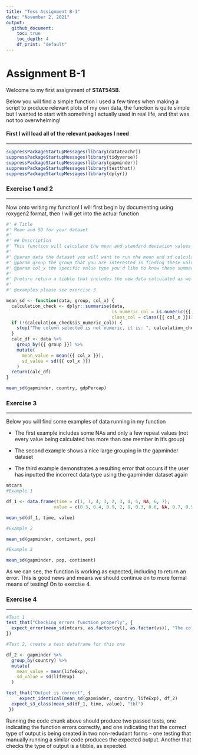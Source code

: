 ```yaml
---
title: "Tess Assignment B-1"
date: "November 2, 2021"
output: 
  github_document:
    toc: true
    toc_depth: 4
    df_print: "default"
---
```


# Assignment B-1 

Welcome to my first assignment of **STAT545B**.

Below you will find a simple function I used a few times when making a script to produce relevant plots of my own data, the function is quite simple but I wanted to start with something I actually used in real life, and that was not too overwhelming!

#### First I will load all of the relevant packages I need 

--------------------------

```r
suppressPackageStartupMessages(library(datateachr))
suppressPackageStartupMessages(library(tidyverse))
suppressPackageStartupMessages(library(gapminder))
suppressPackageStartupMessages(library(testthat))
suppressPackageStartupMessages(library(dplyr))
```

### Exercise 1 and 2 

-------------------------------------

Now onto writing my function! I will first begin by documenting using roxygen2 format, then I will get into the actual function

```r

#' # Title
#' Mean and SD for your dataset
#' 
#' ## Description
#' This function will calculate the mean and standard deviation values for a variable of interest, specific to a group that you are interested in, the variable of interest must be numeric for this to work.
#' 
#' @param data the dataset you will want to run the mean and sd calculations on, named data as it is a clear descriptor of what this variable is doing in the function
#' @param group the group that you are interested in finding these values for, named group as it is a clear descriptor of what you should be entering in this function
#' @param col_x the specific value type you'd like to know these summary statistics for, while 'x' may have also been useful, this encourages the user to think more specifically about the column they will be entering, perhaps more helpful if you're new to code like me!
#'
#' @return return a tibble that includes the new data calculated as well as all the previous data, it differs from the summarise() function in dplyr this way
#'
#' @examples please see exercise 3.

mean_sd <- function(data, group, col_x) {
  calculation_check <- dplyr::summarise(data, 
                                        is_numeric_col = is.numeric({{ col_x }}),
                                        class_col = class({{ col_x }}))
  if (!(calculation_check$is_numeric_col)) {
    stop("The column selected is not numeric, it is: ", calculation_check$class_col)
  }
  calc_df <- data %>%
    group_by({{ group }}) %>%
    mutate(
      mean_value = mean({{ col_x }}),
      sd_value = sd({{ col_x }})
    )
  return(calc_df)
} 

mean_sd(gapminder, country, gdpPercap)
```
### Exercise 3 

-------------------------------------------

Below you will find some examples of data running in my function 

  * The first example includes some NAs and only a few repeat values (not every value being calculated has more than one member in it's group)
  
  * The second example shows a nice large grouping in the gapminder dataset
  
  * The third example demonstrates a resulting error that occurs if the user has inputted the incorrect data type using the gapminder dataset again

```r
mtcars
#Example 1

df_1 <- data.frame(time = c(1, 1, 4, 3, 2, 3, 4, 5, NA, 6, 7),
                  value = c(0.3, 0.4, 0.9, 2, 8, 0.3, 0.6, NA, 0.7, 0.5, 0.3))

mean_sd(df_1, time, value)

#Example 2

mean_sd(gapminder, continent, pop)

#Example 3

mean_sd(gapminder, pop, continent)


```

As we can see, the function is working as expected, including to return an error. 
This is good news and means we should continue on to more formal means of testing! On to exercise 4. 

### Exercise 4 

-------------------------------------------

```r

#Test 1
test_that("Checking errors function properly", {
  expect_error(mean_sd(mtcars, as.factor(cyl), as.factor(vs)), "The column selected is not numeric")
})

#Test 2, create a test dataframe for this one

df_2 <- gapminder %>%
  group_by(country) %>%
  mutate(
    mean_value = mean(lifeExp), 
    sd_value = sd(lifeExp)
  )

test_that("Output is correct", {
     expect_identical(mean_sd(gapminder, country, lifeExp), df_2)
  expect_s3_class(mean_sd(df_1, time, value), "tbl")
 })
```

Running the code chunk above should produce two passed tests, one indicating the function errors correctly, and one indicating that the correct type of output is being created in two non-redudant forms - one testing that manually running a similar code produces the expected output. Another that checks the type of output is a tibble, as expected. 


